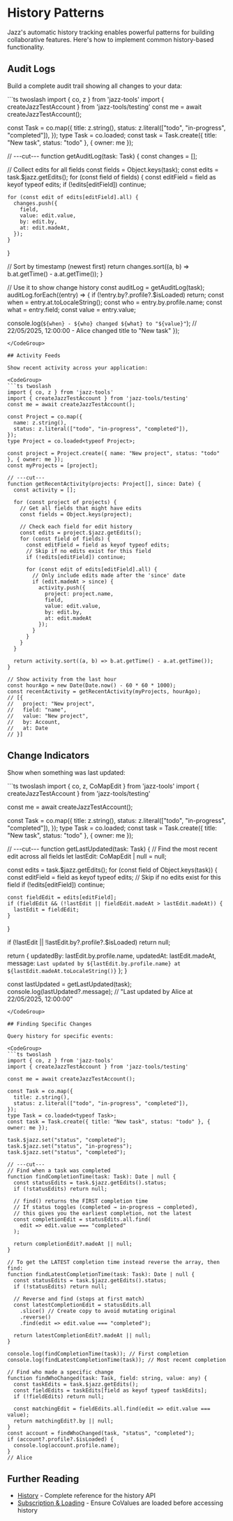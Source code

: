 
# History Patterns

Jazz's automatic history tracking enables powerful patterns for building collaborative features. Here's how to implement common history-based functionality.

## Audit Logs

Build a complete audit trail showing all changes to your data:

<CodeGroup>
```ts twoslash
import { co, z } from 'jazz-tools'
import { createJazzTestAccount } from 'jazz-tools/testing'
const me = await createJazzTestAccount();

const Task = co.map({
  title: z.string(),
  status: z.literal(["todo", "in-progress", "completed"]),
});
type Task = co.loaded<typeof Task>;
const task = Task.create({ title: "New task", status: "todo" }, { owner: me });

// ---cut---
function getAuditLog(task: Task) {
  const changes = [];

  // Collect edits for all fields
  const fields = Object.keys(task);
  const edits = task.$jazz.getEdits();
  for (const field of fields) {
    const editField = field as keyof typeof edits;
    if (!edits[editField]) continue;

    for (const edit of edits[editField].all) {
      changes.push({
        field,
        value: edit.value,
        by: edit.by,
        at: edit.madeAt,
      });
    }
  }

  // Sort by timestamp (newest first)
  return changes.sort((a, b) => b.at.getTime() - a.at.getTime());
}

// Use it to show change history
const auditLog = getAuditLog(task);
auditLog.forEach((entry) => {
  if (!entry.by?.profile?.$isLoaded) return;
  const when = entry.at.toLocaleString();
  const who = entry.by.profile.name;
  const what = entry.field;
  const value = entry.value;

  console.log(`${when} - ${who} changed ${what} to "${value}"`);
  // 22/05/2025, 12:00:00 - Alice changed title to "New task"
});
```
</CodeGroup>

## Activity Feeds

Show recent activity across your application:

<CodeGroup>
```ts twoslash
import { co, z } from 'jazz-tools'
import { createJazzTestAccount } from 'jazz-tools/testing'
const me = await createJazzTestAccount();

const Project = co.map({
  name: z.string(),
  status: z.literal(["todo", "in-progress", "completed"]),
});
type Project = co.loaded<typeof Project>;

const project = Project.create({ name: "New project", status: "todo" }, { owner: me });
const myProjects = [project];

// ---cut---
function getRecentActivity(projects: Project[], since: Date) {
  const activity = [];

  for (const project of projects) {
    // Get all fields that might have edits
    const fields = Object.keys(project);

    // Check each field for edit history
    const edits = project.$jazz.getEdits();
    for (const field of fields) {
      const editField = field as keyof typeof edits;
      // Skip if no edits exist for this field
      if (!edits[editField]) continue;

      for (const edit of edits[editField].all) {
        // Only include edits made after the 'since' date
        if (edit.madeAt > since) {
          activity.push({
            project: project.name,
            field,
            value: edit.value,
            by: edit.by,
            at: edit.madeAt
          });
        }
      }
    }
  }

  return activity.sort((a, b) => b.at.getTime() - a.at.getTime());
}

// Show activity from the last hour
const hourAgo = new Date(Date.now() - 60 * 60 * 1000);
const recentActivity = getRecentActivity(myProjects, hourAgo);
// [{
//   project: "New project",
//   field: "name",
//   value: "New project", 
//   by: Account,
//   at: Date
// }]
```
</CodeGroup>

## Change Indicators

Show when something was last updated:

<CodeGroup>
```ts twoslash
import { co, z, CoMapEdit } from 'jazz-tools'
import { createJazzTestAccount } from 'jazz-tools/testing'

const me = await createJazzTestAccount();

const Task = co.map({
  title: z.string(),
  status: z.literal(["todo", "in-progress", "completed"]),
});
type Task = co.loaded<typeof Task>;
const task = Task.create({ title: "New task", status: "todo" }, { owner: me });

// ---cut---
function getLastUpdated(task: Task) {
  // Find the most recent edit across all fields
  let lastEdit: CoMapEdit<unknown> | null = null;

  const edits = task.$jazz.getEdits();
  for (const field of Object.keys(task)) {
    const editField = field as keyof typeof edits;
    // Skip if no edits exist for this field
    if (!edits[editField]) continue;

    const fieldEdit = edits[editField];
    if (fieldEdit && (!lastEdit || fieldEdit.madeAt > lastEdit.madeAt)) {
      lastEdit = fieldEdit;
    }
  }

  if (!lastEdit || !lastEdit.by?.profile?.$isLoaded) return null;

  return {
    updatedBy: lastEdit.by.profile.name,
    updatedAt: lastEdit.madeAt,
    message: `Last updated by ${lastEdit.by.profile.name} at ${lastEdit.madeAt.toLocaleString()}`
  };
}

const lastUpdated = getLastUpdated(task);
console.log(lastUpdated?.message);
// "Last updated by Alice at 22/05/2025, 12:00:00"
```
</CodeGroup>

## Finding Specific Changes

Query history for specific events:

<CodeGroup>
```ts twoslash
import { co, z } from 'jazz-tools'
import { createJazzTestAccount } from 'jazz-tools/testing'

const me = await createJazzTestAccount();

const Task = co.map({
  title: z.string(),
  status: z.literal(["todo", "in-progress", "completed"]),
});
type Task = co.loaded<typeof Task>;
const task = Task.create({ title: "New task", status: "todo" }, { owner: me });

task.$jazz.set("status", "completed");
task.$jazz.set("status", "in-progress");
task.$jazz.set("status", "completed");

// ---cut---
// Find when a task was completed
function findCompletionTime(task: Task): Date | null {
  const statusEdits = task.$jazz.getEdits().status;
  if (!statusEdits) return null;
  
  // find() returns the FIRST completion time
  // If status toggles (completed → in-progress → completed), 
  // this gives you the earliest completion, not the latest
  const completionEdit = statusEdits.all.find(
    edit => edit.value === "completed"
  );
  
  return completionEdit?.madeAt || null;
}

// To get the LATEST completion time instead reverse the array, then find:
function findLatestCompletionTime(task: Task): Date | null {
  const statusEdits = task.$jazz.getEdits().status;
  if (!statusEdits) return null;
  
  // Reverse and find (stops at first match)
  const latestCompletionEdit = statusEdits.all
    .slice() // Create copy to avoid mutating original
    .reverse()
    .find(edit => edit.value === "completed");
  
  return latestCompletionEdit?.madeAt || null;
}

console.log(findCompletionTime(task)); // First completion
console.log(findLatestCompletionTime(task)); // Most recent completion

// Find who made a specific change
function findWhoChanged(task: Task, field: string, value: any) {
  const taskEdits = task.$jazz.getEdits();
  const fieldEdits = taskEdits[field as keyof typeof taskEdits];
  if (!fieldEdits) return null;
  
  const matchingEdit = fieldEdits.all.find(edit => edit.value === value);
  return matchingEdit?.by || null;
}
const account = findWhoChanged(task, "status", "completed");
if (account?.profile?.$isLoaded) {
  console.log(account.profile.name);
}
// Alice
```
</CodeGroup>

## Further Reading

- [History](/docs/using-covalues/history) - Complete reference for the history API
- [Subscription & Loading](/docs/using-covalues/subscription-and-loading) - Ensure CoValues are loaded before accessing history
